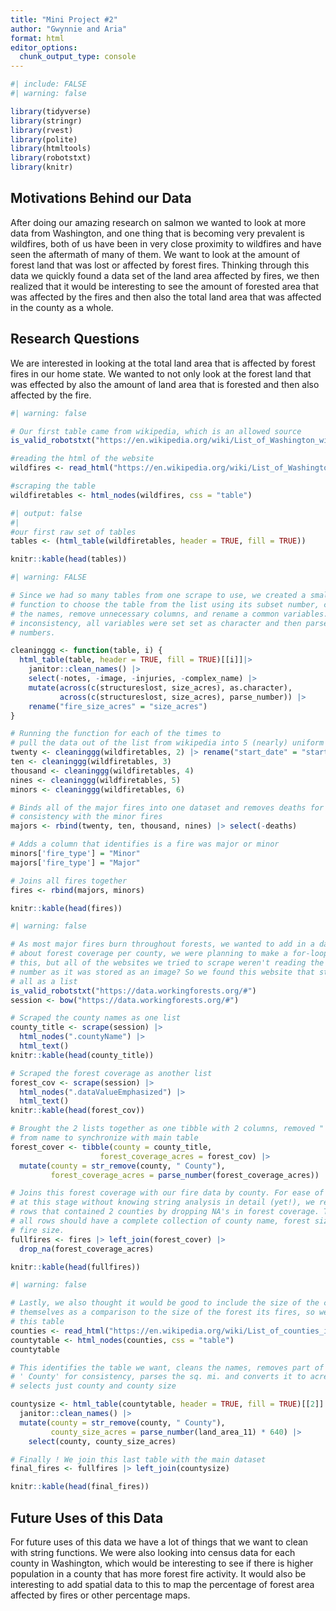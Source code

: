 ```yaml
---
title: "Mini Project #2"
author: "Gwynnie and Aria"
format: html
editor_options: 
  chunk_output_type: console
---
```


```r
#| include: FALSE
#| warning: false

library(tidyverse)
library(stringr)
library(rvest)
library(polite)
library(htmltools)
library(robotstxt)
library(knitr)
```

## Motivations Behind our Data

After doing our amazing research on salmon we wanted to look at more data from Washington, and one thing that is becoming very prevalent is wildfires, both of us have been in very close proximity to wildfires and have seen the aftermath of many of them. We want to look at the amount of forest land that was lost or affected by forest fires. Thinking through this data we quickly found a data set of the land area affected by fires, we then realized that it would be interesting to see the amount of forested area that was affected by the fires and then also the total land area that was affected in the county as a whole.

## Research Questions

We are interested in looking at the total land area that is affected by forest fires in our home state. We wanted to not only look at the forest land that was effected by also the amount of land area that is forested and then also affected by the fire.

```r
#| warning: false

# Our first table came from wikipedia, which is an allowed source
is_valid_robotstxt("https://en.wikipedia.org/wiki/List_of_Washington_wildfires")

#reading the html of the website
wildfires <- read_html("https://en.wikipedia.org/wiki/List_of_Washington_wildfires")

#scraping the table
wildfiretables <- html_nodes(wildfires, css = "table") 
```

```r
#| output: false
#| 
#our first raw set of tables
tables <- (html_table(wildfiretables, header = TRUE, fill = TRUE))

knitr::kable(head(tables))
```

```r
#| warning: FALSE

# Since we had so many tables from one scrape to use, we created a small 
# function to choose the table from the list using its subset number, cleaned 
# the names, remove unnecessary columns, and rename a common variables. Due to 
# inconsistency, all variables were set set as character and then parsed for 
# numbers.

cleaninggg <- function(table, i) {
  html_table(table, header = TRUE, fill = TRUE)[[i]]|> 
    janitor::clean_names() |>
    select(-notes, -image, -injuries, -complex_name) |>
    mutate(across(c(structureslost, size_acres), as.character),
           across(c(structureslost, size_acres), parse_number)) |>
    rename("fire_size_acres" = "size_acres")
}

# Running the function for each of the times to 
# pull the data out of the list from wikipedia into 5 (nearly) uniform datasets
twenty <- cleaninggg(wildfiretables, 2) |> rename("start_date" = "start_date_cause")
ten <- cleaninggg(wildfiretables, 3) 
thousand <- cleaninggg(wildfiretables, 4)
nines <- cleaninggg(wildfiretables, 5) 
minors <- cleaninggg(wildfiretables, 6) 

# Binds all of the major fires into one dataset and removes deaths for 
# consistency with the minor fires
majors <- rbind(twenty, ten, thousand, nines) |> select(-deaths)

# Adds a column that identifies is a fire was major or minor
minors['fire_type'] = "Minor"
majors['fire_type'] = "Major"

# Joins all fires together
fires <- rbind(majors, minors)

knitr::kable(head(fires))
```

```r
#| warning: false

# As most major fires burn throughout forests, we wanted to add in a dataset 
# about forest coverage per county, we were planning to make a for-loop for 
# this, but all of the websites we tried to scrape weren't reading the actual 
# number as it was stored as an image? So we found this website that stores it
# all as a list
is_valid_robotstxt("https://data.workingforests.org/#")
session <- bow("https://data.workingforests.org/#")

# Scraped the county names as one list
county_title <- scrape(session) |>
  html_nodes(".countyName") |>
  html_text()
knitr::kable(head(county_title))

# Scraped the forest coverage as another list
forest_cov <- scrape(session) |>
  html_nodes(".dataValueEmphasized") |>
  html_text() 
knitr::kable(head(forest_cov))

# Brought the 2 lists together as one tibble with 2 columns, removed " County"
# from name to synchronize with main table
forest_cover <- tibble(county = county_title, 
                    forest_coverage_acres = forest_cov) |>
  mutate(county = str_remove(county, " County"),
         forest_coverage_acres = parse_number(forest_coverage_acres))

# Joins this forest coverage with our fire data by county. For ease of analysis
# at this stage without knowing string analysis in detail (yet!), we removed all
# rows that contained 2 counties by dropping NA's in forest coverage. This way 
# all rows should have a complete collection of county name, forest size, and 
# fire size. 
fullfires <- fires |> left_join(forest_cover) |>
  drop_na(forest_coverage_acres) 

knitr::kable(head(fullfires))
```

```r
#| warning: false

# Lastly, we also thought it would be good to include the size of the counties 
# themselves as a comparison to the size of the forest its fires, so we scraped 
# this table
counties <- read_html("https://en.wikipedia.org/wiki/List_of_counties_in_Washington")
countytable <- html_nodes(counties, css = "table") 
countytable

# This identifies the table we want, cleans the names, removes part of the name
# ' County' for consistency, parses the sq. mi. and converts it to acres, and
# selects just county and county size

countysize <- html_table(countytable, header = TRUE, fill = TRUE)[[2]] |> 
  janitor::clean_names() |>
  mutate(county = str_remove(county, " County"),
         county_size_acres = parse_number(land_area_11) * 640) |>
    select(county, county_size_acres)

# Finally ! We join this last table with the main dataset
final_fires <- fullfires |> left_join(countysize)

knitr::kable(head(final_fires))
```

## Future Uses of this Data

For future uses of this data we have a lot of things that we want to clean with string functions. We were also looking into census data for each county in Washington, which would be interesting to see if there is higher population in a county that has more forest fire activity. It would also be interesting to add spatial data to this to map the percentage of forest area affected by fires or other percentage maps.
